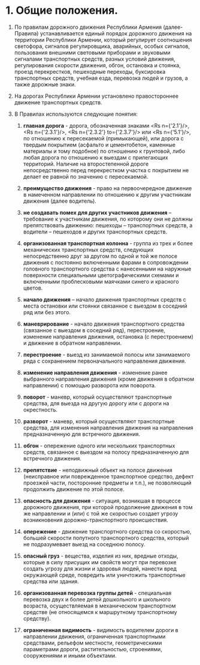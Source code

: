 
# 1. Общие положения.

1. По правилам дорожного движения Республики Армения (далее-Правила) устанавливается единый порядок дорожного движения на территории Республики Армении, который регулирует соотношения светофора, сигналов регулировщика, аварийных, особых сигналов, пользования внешними световыми приборами и звуковыми сигналами транспортных средств, разных условий движения, регулирования скорости движения, обгон, остановка и стоянка, проезд перекрестков, пешеходные переходы, буксировка транспортных средств, учебная езда, перевозка людей и грузов, а также дорожные знаки.

2. На дорогах Республики Армении установлено правостороннее движение транспортных средств.

3. В Правилах используются следующие понятия:

    1) **главная дорога** - дорога, обозначенная знаками <Rs n={'2.1'}/>, <Rs n={'2.3.1'}/>, <Rs n={'2.3.2'} to={'2.3.7'}/> или <Rs n={'5.1'}/>, по отношению к пересекаемой (примыкающей), или дорога с твердым покрытием (асфальто и цементобетон, каменные материалы и тому подобное) по отношению к грунтовой, либо любая дорога по отношению к выездам с прилегающих территорий. Наличие на второстепенной дороге непосредственно перед перекрестком участка с покрытием не делает ее равной по значению с пересекаемой.

    2) **преимущество движения** - право на первоочередное движение в намеченном направлении по отношению к другим участникам движения (далее водитель).

    3) **не создавать помех для других участников движения** – требование к участникам движения, по которому они не должны препятствовать движению: пешеходы – транспортных средств, а водители – пешеходов и других транспортных средств.

    4) **организованная транспортная колонна** - группа из трех и более механических транспортных средств, следующих непосредственно друг за другом по одной и той же полосе движения с постоянно включенными фарами в сопровождении головного транспортного средства с нанесенными на наружные поверхности специальными цветографическими схемами и включенными проблесковыми маячками синего и красного цветов.

    5) **начало движения** – начало движения транспортных средств с места остановки или стоянки связанное с выездом в соседний ряд или без этого.

    6) **маневрирование** - начало движения транспортного средства (связанное с выездом в соседний ряд), перестроение, изменение направления движения, остановка (с перестроением) и движение в обратном направлении.

    7) **перестроение** - выезд из занимаемой полосы или занимаемого ряда с сохранением первоначального направления движения.

    8) **изменение направления движения** - изменение ранее выбранного направления движения (кроме движения в обратном направлении) с помощью разворота или поворота.

    9) **поворот** - маневр, который осуществляют транспортные средства, для выезда на другую дорогу или с дороги на окрестность.

    10) **разворот** - маневр, который осуществляют транспортные средства, для изменения направления движения на направления предназначенную для встречного движения.

    11) **обгон** - опережение одного или нескольких транспортных средств, связанное с выездом на полосу предназначенную для встречного движения.

    12) **препятствие** - неподвижный объект на полосе движения (неисправное или поврежденное транспортное средство, дефект проезжей части, посторонние предметы и т.п.), не позволяющий продолжить движение по этой полосе.

    13) **опасность для движения** - ситуация, возникшая в процессе дорожного движения, при которой продолжение движения в том же направлении и (или) с той же скоростью создает угрозу возникновения дорожно-транспортного происшествия.

    14) **опережение** - движение транспортного средства со скоростью, большей скорости попутного транспортного средства, который не подразумевает выезд на соседнюю полосу.

    15) **опасный груз** - вещества, изделия из них, вредные отходы, которые в силу присущих им свойств могут при перевозке создать угрозу для жизни и здоровья людей, нанести вред окружающей среде, повредить или уничтожить транспортные средства или здания.

    16) **организованная перевозка группы детей** - специальная перевозка двух и более детей дошкольного и школьного возраста, осуществляемая в механическом транспортном средстве (не относящемся к маршрутному транспортному средству).

    17) **ограниченная видимость** - видимость водителем дороги в направлении движения, ограниченная транспортными средствами, рельефом местности, геометрическими параметрами дороги, растительностью, строениями, сооружениями и иными объектами.
